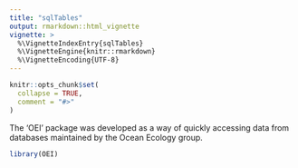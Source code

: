 ```yaml
---
title: "sqlTables"
output: rmarkdown::html_vignette
vignette: >
  %\VignetteIndexEntry{sqlTables}
  %\VignetteEngine{knitr::rmarkdown}
  %\VignetteEncoding{UTF-8}
---
```


```r
knitr::opts_chunk$set(
  collapse = TRUE,
  comment = "#>"
)
```

The 'OEI' package was developed as a way of quickly accessing data from databases maintained by the Ocean Ecology group.

```r
library(OEI)
```

